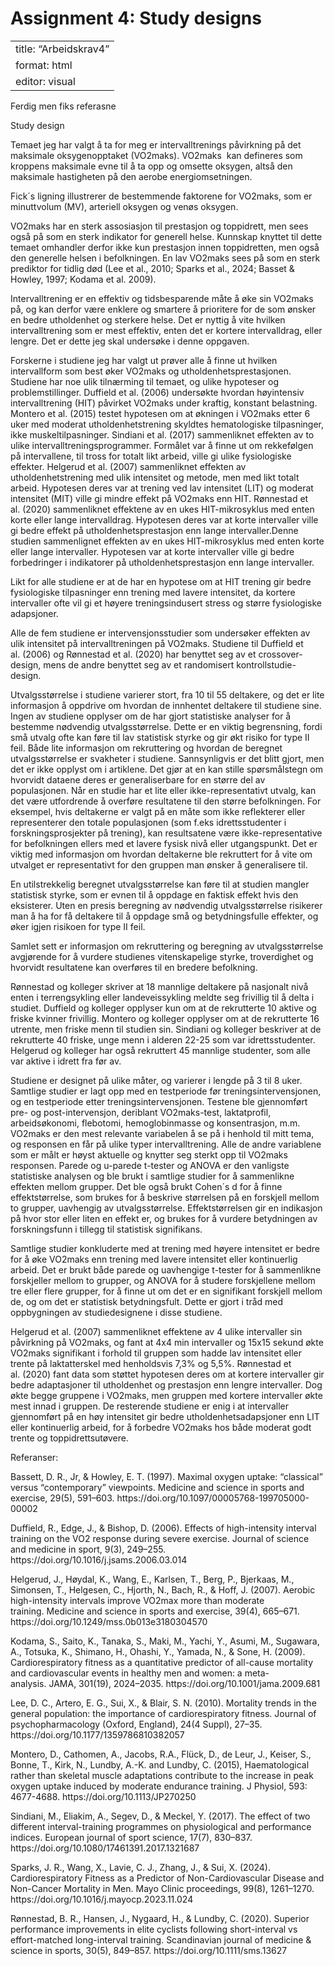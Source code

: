 # Assignment 4: Study designs

---
title: "Arbeidskrav4"
format: html
editor: visual
---

Ferdig men fiks referasne

Study design

Temaet jeg har valgt å ta for meg er intervalltrenings påvirkning på det maksimale oksygenopptaket (VO2maks). VO2maks  kan defineres som kroppens maksimale evne til å ta opp og omsette oksygen, altså den maksimale hastigheten på den aerobe energiomsetningen.

Fick´s ligning illustrerer de bestemmende faktorene for VO2maks, som er minuttvolum (MV), arteriell oksygen og venøs oksygen.

VO2maks har en sterk assosiasjon til prestasjon og toppidrett, men sees også på som en sterk indikator for generell helse. Kunnskap knyttet til dette temaet omhandler derfor ikke kun prestasjon innen toppidretten, men også den generelle helsen i befolkningen. En lav VO2maks sees på som en sterk prediktor for tidlig død (Lee et al., 2010; Sparks et al., 2024; Basset & Howley, 1997; Kodama et al. 2009).

Intervalltrening er en effektiv og tidsbesparende måte å øke sin VO2maks på, og kan derfor være enklere og smartere å prioritere for de som ønsker en bedre utholdenhet og sterkere helse. Det er nyttig å vite hvilken intervalltrening som er mest effektiv, enten det er kortere intervalldrag, eller lengre. Det er dette jeg skal undersøke i denne oppgaven.

Forskerne i studiene jeg har valgt ut prøver alle å finne ut hvilken intervallform som best øker VO2maks og utholdenhetsprestasjonen. Studiene har noe ulik tilnærming til temaet, og ulike hypoteser og problemstillinger. Duffield et al. (2006) undersøkte hvordan høyintensiv intervalltrening (HIT) påvirket VO2maks under kraftig, konstant belastning. Montero et al. (2015) testet hypotesen om at økningen i VO2maks etter 6 uker med moderat utholdenhetstrening skyldtes hematologiske tilpasninger, ikke muskeltilpasninger. Sindiani et al. (2017) sammenliknet effekten av to ulike intervalltreningsprogrammer. Formålet var å finne ut om rekkefølgen på intervallene, til tross for totalt likt arbeid, ville gi ulike fysiologiske effekter. Helgerud et al. (2007) sammenliknet effekten av utholdenhetstrening med ulik intensitet og metode, men med likt totalt arbeid. Hypotesen deres var at trening ved lav intensitet (LIT) og moderat intensitet (MIT) ville gi mindre effekt på VO2maks enn HIT. Rønnestad et al. (2020) sammenliknet effektene av en ukes HIT-mikrosyklus med enten korte eller lange intervalldrag. Hypotesen deres var at korte intervaller ville gi bedre effekt på utholdenhetsprestasjon enn lange intervaller.Denne studien sammenlignet effekten av en ukes HIT-mikrosyklus med enten korte eller lange intervaller. Hypotesen var at korte intervaller ville gi bedre forbedringer i indikatorer på utholdenhetsprestasjon enn lange intervaller.

Likt for alle studiene er at de har en hypotese om at HIT trening gir bedre fysiologiske tilpasninger enn trening med lavere intensitet, da kortere intervaller ofte vil gi et høyere treningsindusert stress og større fysiologiske adapsjoner.

Alle de fem studiene er intervensjonsstudier som undersøker effekten av ulik intensitet på intervalltreningen på VO2maks. Studiene til Duffield et al. (2006) og Rønnestad et al. (2020) har benyttet seg av et crossover-design, mens de andre benyttet seg av et randomisert kontrollstudie-design.

Utvalgsstørrelse i studiene varierer stort, fra 10 til 55 deltakere, og det er lite informasjon å oppdrive om hvordan de innhentet deltakere til studiene sine. Ingen av studiene opplyser om de har gjort statistiske analyser for å bestemme nødvendig utvalgsstørrelse. Dette er en viktig begrensning, fordi små utvalg ofte kan føre til lav statistisk styrke og gir økt risiko for type II feil. Både lite informasjon om rekruttering og hvordan de beregnet utvalgsstørrelse er svakheter i studiene. Sannsynligvis er det blitt gjort, men det er ikke opplyst om i artiklene. Det gjør at en kan stille spørsmålstegn om hvorvidt dataene deres er generaliserbare for en større del av populasjonen. Når en studie har et lite eller ikke-representativt utvalg, kan det være utfordrende å overføre resultatene til den større befolkningen. For eksempel, hvis deltakerne er valgt på en måte som ikke reflekterer eller representerer den totale populasjonen (som f.eks idrettsstudenter i forskningsprosjekter på trening), kan resultsatene være ikke-representative for befolkningen ellers med et lavere fysisk nivå eller utgangspunkt. Det er viktig med informasjon om hvordan deltakerne ble rekruttert for å vite om utvalget er representativt for den gruppen man ønsker å generalisere til.

En utilstrekkelig beregnet utvalgsstørrelse kan føre til at studien mangler statistisk styrke, som er evnen til å oppdage en faktisk effekt hvis den eksisterer. Uten en presis beregning av nødvendig utvalgsstørrelse risikerer man å ha for få deltakere til å oppdage små og betydningsfulle effekter, og øker igjen risikoen for type II feil.

Samlet sett er informasjon om rekruttering og beregning av utvalgsstørrelse avgjørende for å vurdere studienes vitenskapelige styrke, troverdighet og hvorvidt resultatene kan overføres til en bredere befolkning.

Rønnestad og kolleger skriver at 18 mannlige deltakere på nasjonalt nivå enten i terrengsykling eller landeveissykling meldte seg frivillig til å delta i studiet. Duffield og kolleger opplyser kun om at de rekrutterte 10 aktive og friske kvinner frivillig. Montero og kolleger opplyser om at de rekrutterte 16 utrente, men friske menn til studien sin. Sindiani og kolleger beskriver at de rekrutterte 40 friske, unge menn i alderen 22-25 som var idrettsstudenter. Helgerud og kolleger har også rekruttert 45 mannlige studenter, som alle var aktive i idrett fra før av.

Studiene er designet på ulike måter, og varierer i lengde på 3 til 8 uker. Samtlige studier er lagt opp med en testperiode før treningsintervensjonen, og en testperiode etter treningsintervensjonen. Testene ble gjennomført pre- og post-intervensjon, deriblant VO2maks-test, laktatprofil, arbeidsøkonomi, flebotomi, hemoglobinmasse og konsentrasjon, m.m. VO2maks er den mest relevante variabelen å se på i henhold til mitt tema, og responsen en får på ulike typer intervalltrening. Alle de andre variablene som er målt er høyst aktuelle og knytter seg sterkt opp til VO2maks responsen. Parede og u-parede t-tester og ANOVA er den vanligste statistiske analysen og ble brukt i samtlige studier for å sammenlikne effekten mellom grupper. Det ble også brukt Cohen´s d for å finne effektstørrelse, som brukes for å beskrive størrelsen på en forskjell mellom to grupper, uavhengig av utvalgsstørrelse. Effektstørrelsen gir en indikasjon på hvor stor eller liten en effekt er, og brukes for å vurdere betydningen av forskningsfunn i tillegg til statistisk signifikans.

Samtlige studier konkluderte med at trening med høyere intensitet er bedre for å øke VO2maks enn trening med lavere intensitet eller kontinuerlig arbeid. Det er brukt både parede og uavhengige t-tester for å sammenlikne forskjeller mellom to grupper, og ANOVA for å studere forskjellene mellom tre eller flere grupper, for å finne ut om det er en signifikant forskjell mellom de, og om det er statistisk betydningsfult. Dette er gjort i tråd med oppbygningen av studiedesignene i disse studiene.

Helgerud et al. (2007) sammenliknet effektene av 4 ulike intervaller sin påvirkning på VO2maks, og fant at 4x4 min intervaller og 15x15 sekund økte VO2maks signifikant i forhold til gruppen som hadde lav intensitet eller trente på laktatterskel med henholdsvis 7,3% og 5,5%. Rønnestad et al. (2020) fant data som støttet hypotesen deres om at kortere intervaller gir bedre adaptasjoner til utholdenhet og prestasjon enn lengre intervaller. Dog økte begge gruppene i VO2maks, men gruppen med kortere intervaller økte mest innad i gruppen. De resterende studiene er enig i at intervaller gjennomført på en høy intensitet gir bedre utholdenhetsadapsjoner enn LIT eller kontinuerlig arbeid, for å forbedre VO2maks hos både moderat godt trente og toppidrettsutøvere.

Referanser:

Bassett, D. R., Jr, & Howley, E. T. (1997). Maximal oxygen uptake: "classical" versus "contemporary" viewpoints. Medicine and science in sports and exercise, 29(5), 591–603. https://doi.org/10.1097/00005768-199705000-00002

Duffield, R., Edge, J., & Bishop, D. (2006). Effects of high-intensity interval training on the VO2 response during severe exercise. Journal of science and medicine in sport, 9(3), 249–255. https://doi.org/10.1016/j.jsams.2006.03.014

Helgerud, J., Høydal, K., Wang, E., Karlsen, T., Berg, P., Bjerkaas, M., Simonsen, T., Helgesen, C., Hjorth, N., Bach, R., & Hoff, J. (2007). Aerobic high-intensity intervals improve VO2max more than moderate training. Medicine and science in sports and exercise, 39(4), 665–671. https://doi.org/10.1249/mss.0b013e3180304570

Kodama, S., Saito, K., Tanaka, S., Maki, M., Yachi, Y., Asumi, M., Sugawara, A., Totsuka, K., Shimano, H., Ohashi, Y., Yamada, N., & Sone, H. (2009). Cardiorespiratory fitness as a quantitative predictor of all-cause mortality and cardiovascular events in healthy men and women: a meta-analysis. JAMA, 301(19), 2024–2035. https://doi.org/10.1001/jama.2009.681

Lee, D. C., Artero, E. G., Sui, X., & Blair, S. N. (2010). Mortality trends in the general population: the importance of cardiorespiratory fitness. Journal of psychopharmacology (Oxford, England), 24(4 Suppl), 27–35. https://doi.org/10.1177/1359786810382057

Montero, D., Cathomen, A., Jacobs, R.A., Flück, D., de Leur, J., Keiser, S., Bonne, T., Kirk, N., Lundby, A.-K. and Lundby, C. (2015), Haematological rather than skeletal muscle adaptations contribute to the increase in peak oxygen uptake induced by moderate endurance training. J Physiol, 593: 4677-4688. https://doi.org/10.1113/JP270250

Sindiani, M., Eliakim, A., Segev, D., & Meckel, Y. (2017). The effect of two different interval-training programmes on physiological and performance indices. European journal of sport science, 17(7), 830–837. https://doi.org/10.1080/17461391.2017.1321687

Sparks, J. R., Wang, X., Lavie, C. J., Zhang, J., & Sui, X. (2024). Cardiorespiratory Fitness as a Predictor of Non-Cardiovascular Disease and Non-Cancer Mortality in Men. Mayo Clinic proceedings, 99(8), 1261–1270. https://doi.org/10.1016/j.mayocp.2023.11.024

Rønnestad, B. R., Hansen, J., Nygaard, H., & Lundby, C. (2020). Superior performance improvements in elite cyclists following short-interval vs effort-matched long-interval training. Scandinavian journal of medicine & science in sports, 30(5), 849–857. https://doi.org/10.1111/sms.13627


